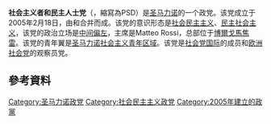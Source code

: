{{Infobox political party
|country = 圣马力诺
|name = 社會主義者和民主人士黨
|native_name = Partito dei Socialisti e dei Democratici
|colorcode = #EB001F
|logo = 
|主席 = Matteo Rossi
|foundation = 2005年2月18日
|merger = {{le|聖馬力諾社會黨|Sammarinese Socialist Party}}<br>{{le|民主人士党|Party of Democrats}}
|headquarters = [[博爾戈馬焦雷|博爾戈馬焦雷]]Via Ordelaffi, 46
|ideology = {{nowrap|[[社會民主主義|社會民主主義]]<ref name="Nordsieck">{{cite web|url=http://www.parties-and-elections.eu/sanmarino.html|title=San Marino|website=Parties and Elections in Europe|first=Wolfram|last=Nordsieck|year=2016|accessdate=2018-08-21|archive-date=2012-04-01|archive-url=https://web.archive.org/web/20120401135946/http://parties-and-elections.eu/sanmarino.html|dead-url=no}}</ref><br>[[民主社會主義|民主社會主義]]<ref name="Nordsieck"/>}}
|position = [[中間偏左|中間偏左]]
|youth_wing = 圣马力诺社会主义青年区域
|international = [[社會黨國際|社會黨國際]]
|european = [[歐洲社會黨|歐洲社會黨]]
|seats1_title = [[大議會|大議會]]
|seats1 = {{Composition bar|3|60|hex=#EB001F}}
|affiliation1_title = 義大利姐妹黨
|affiliation1 = [[民主黨_(義大利)|民主黨]]<br>[[義大利社會黨_(2007年)|義大利社會黨]]
|colours = 紅色
|website = {{URL|http://www.psd.sm/}}
}} 
'''社会主义者和民主人士党'''（{{lang-it|Partito dei Socialisti e dei Democratici}}，縮寫為PSD）是[[圣马力诺|圣马力诺]]的一个政党。该党成立于2005年2月18日，由{{le|聖馬力諾社會黨|Sammarinese Socialist Party}}和{{le|民主人士党|Party of Democrats}}合并而成。该党的意识形态是[[社会民主主义|社会民主主义]]、[[民主社会主义|民主社会主义]]，该党的政治立场是[[中间偏左|中间偏左]]，主席是Matteo Rossi，总部位于[[博爾戈馬焦雷|博爾戈馬焦雷]]。该党的青年翼是[[圣马力诺社会主义青年区域|圣马力诺社会主义青年区域]]。该党是[[社会党国际|社会党国际]]的成员和[[欧洲社会党|欧洲社会党]]的观察员党。

== 參考資料 ==
{{reflist}}

{{圣马力诺政党}}

[[Category:圣马力诺政党|Category:圣马力诺政党]]
[[Category:社会民主主义政党|Category:社会民主主义政党]]
[[Category:2005年建立的政黨|Category:2005年建立的政黨]]